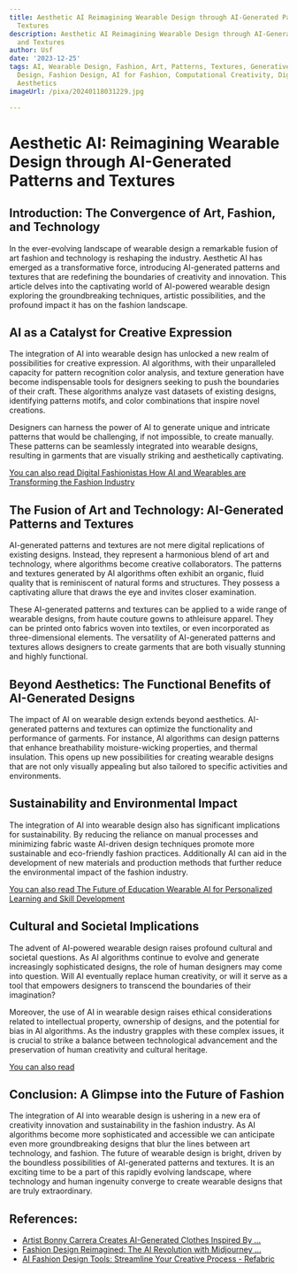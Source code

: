 ```yaml
---
title: Aesthetic AI Reimagining Wearable Design through AI-Generated Patterns and
  Textures
description: Aesthetic AI Reimagining Wearable Design through AI-Generated Patterns
  and Textures
author: Usf
date: '2023-12-25'
tags: AI, Wearable Design, Fashion, Art, Patterns, Textures, Generative Art, Algorithmic
  Design, Fashion Design, AI for Fashion, Computational Creativity, Digital Design,
  Aesthetics
imageUrl: /pixa/20240118031229.jpg

---
```

# Aesthetic AI: Reimagining  Wearable Design through AI-Generated Patterns  and Textures

## Introduction: The Convergence of  Art, Fashion, and Technology

In the ever-evolving  landscape of wearable design a remarkable fusion of art fashion and technology is reshaping the industry. Aesthetic AI has  emerged as  a transformative force, introducing AI-generated patterns and textures that are redefining the boundaries of creativity and innovation.  This article delves into the captivating world of AI-powered wearable design  exploring the groundbreaking techniques, artistic possibilities, and  the profound  impact it has on the fashion landscape.

## AI as  a Catalyst for Creative Expression

The integration of AI into wearable design has unlocked a  new  realm of possibilities for creative expression. AI algorithms, with their unparalleled capacity for pattern recognition color analysis, and texture generation have become indispensable tools for designers seeking to push the boundaries of their craft. These algorithms analyze vast datasets of existing designs, identifying patterns motifs, and  color combinations that inspire  novel creations.

Designers can harness the power of  AI to generate unique and intricate patterns that would be challenging, if not impossible, to create manually.  These patterns can be seamlessly integrated into wearable designs, resulting in garments that  are visually striking  and aesthetically captivating.

[You can also  read Digital Fashionistas  How AI and Wearables  are  Transforming the  Fashion Industry](Digital%20Fashionistas%20How%20AI%20and%20Wearables%20are%20Transforming%20the%20Fashion%20Industry)


## The  Fusion of Art and Technology: AI-Generated Patterns and Textures

AI-generated patterns and textures are not mere digital replications of existing designs. Instead,  they represent a harmonious blend of art and technology, where algorithms become creative collaborators. The patterns and textures generated by AI algorithms often exhibit an organic, fluid quality that is reminiscent of natural  forms and structures. They possess a captivating  allure that draws the eye and invites closer examination.

These AI-generated patterns and  textures  can be  applied to a wide range of wearable designs, from haute couture gowns to athleisure  apparel. They can be printed onto fabrics woven into textiles, or even incorporated  as three-dimensional elements. The versatility of  AI-generated patterns and textures allows designers to create  garments that are both visually stunning and highly functional.

## Beyond Aesthetics: The Functional  Benefits of AI-Generated Designs

The  impact of AI on wearable design extends  beyond aesthetics. AI-generated patterns and textures can optimize the functionality and performance of garments. For instance, AI algorithms can design patterns that  enhance breathability moisture-wicking properties, and thermal insulation. This  opens up new possibilities for creating wearable designs that are not  only visually  appealing but also tailored to  specific activities and environments.

## Sustainability and  Environmental Impact

The integration of AI  into wearable design also has significant implications for sustainability. By reducing the reliance on manual processes  and minimizing fabric waste AI-driven design techniques promote more sustainable and eco-friendly fashion practices. Additionally AI can aid in the development of new materials and production methods  that further  reduce the environmental impact of the fashion industry.

[You can also read The Future of Education Wearable AI for Personalized Learning and Skill  Development](The%20Future%20of%20Education%20Wearable%20AI%20for%20Personalized%20Learning%20and%20Skill%20Development)


## Cultural and Societal Implications

The advent of AI-powered wearable design  raises profound cultural and societal questions. As AI algorithms continue  to evolve and generate increasingly sophisticated  designs,  the role of human  designers may come into question. Will AI eventually replace human creativity, or will  it serve as a tool that empowers designers to transcend the boundaries of  their imagination?

Moreover, the use  of AI in wearable design  raises ethical considerations related to intellectual property, ownership of designs, and the potential for bias in AI algorithms. As the industry grapples with these complex issues, it is crucial  to strike a balance between technological advancement and the preservation  of  human creativity and cultural heritage.

[You can also read ]()


## Conclusion: A  Glimpse into  the Future of Fashion

The integration of AI into wearable  design  is ushering in a new era of creativity innovation and sustainability in the fashion industry. As AI algorithms become more sophisticated and accessible we can anticipate even more groundbreaking designs that blur the lines between art technology, and fashion. The future  of wearable design is bright, driven by the boundless possibilities of AI-generated  patterns  and textures. It is an  exciting time to be a part of this rapidly evolving landscape, where technology and human ingenuity converge to create wearable designs that are truly extraordinary.

## References:
- [Artist Bonny Carrera Creates AI-Generated Clothes Inspired By ...](https://121clicks.com/art/ai-generated-clothes-inspired-fruits-vegetables-bonny-carrera)
- [Fashion Design Reimagined: The AI Revolution with Midjourney ...](https://medium.com/@georgesergeyy/fashion-design-reimagined-the-ai-revolution-with-midjourney-and-chatgpt-2cc337e37d7b)
- [AI Fashion Design Tools: Streamline Your Creative Process - Refabric](https://www.refabric.com/ai-fashion-design-tools-streamline-your-creative-process/)
